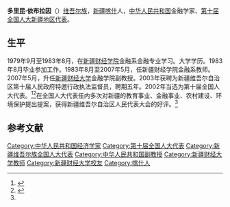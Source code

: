 '''多里昆·依布拉因'''（{{bd|1963年|6月||}}）[[维吾尔族|维吾尔族]]，[[新疆|新疆]][[喀什|喀什]]人，[[中华人民共和国|中华人民共和国]]金融学家、[[第十届全国人民代表大会代表名单|第十届全国人大新疆地区代表]]。

==生平==
1979年9月至1983年8月，在[[新疆财经大学|新疆财经学院]]金融系金融专业学习。大学学历。1983年8月毕业参加工作。1983年8月至2007年5月，任新疆财经学院金融系教师。2007年5月，升任[[新疆财经大学|新疆财经大学]]金融学院副教授。2003年获聘为新疆维吾尔自治区第十届人民政府特邀行政执法监督员，聘期五年。2002年当选为第十届全国人大代表。<ref name=xzb>{{cite news |language =  |author =  |coauthors =  |url = http://www.110.com/fagui/law_177068.html |title = 新疆维吾尔自治区人民政府办公厅关于聘请自治区第十届人民政府特邀行政执法监督员的决定（新政办发〔2003〕134号） |publisher = 新疆维吾尔自治区人民政府办公厅 |pages =  |date = 2003-10-14 |accessdate =  |archive-date = 2016-12-24 |archive-url = https://web.archive.org/web/20161224032259/http://www.110.com/fagui/law_177068.html |dead-url = no }}</ref><ref name=js>{{cite news|language =|author =|coauthors =|url =http://www.xjufe.edu.cn/news/show.aspx?id=3208&cid=1|title =全国人大代表多里昆·依不拉因副教授在金融系宣讲全国人大十届五次会议精神|publisher =新疆财经大学|pages =|date =2007-03-23|accessdate =}}{{dead link|date=2017年12月 |bot=InternetArchiveBot |fix-attempted=yes }}</ref>在全国人大代表任内多次对新疆的教育事业、金融事业、农村建设、环境保护提出提案，获得新疆维吾尔自治区人民代表大会的好评。<ref name=js/>

==参考文献==
{{reflist}}

{{中华人民共和国政治人物小作品}}
[[Category:中华人民共和国经济学家|Category:中华人民共和国经济学家]]
[[Category:第十届全国人大代表|Category:第十届全国人大代表]]
[[Category:新疆维吾尔族全国人大代表|Category:新疆维吾尔族全国人大代表]]
[[Category:中华人民共和国副教授|Category:中华人民共和国副教授]]
[[Category:新疆财经大学教师|Category:新疆财经大学教师]]
[[Category:新疆财经大学校友|Category:新疆财经大学校友]]
[[Category:喀什人|Category:喀什人]]